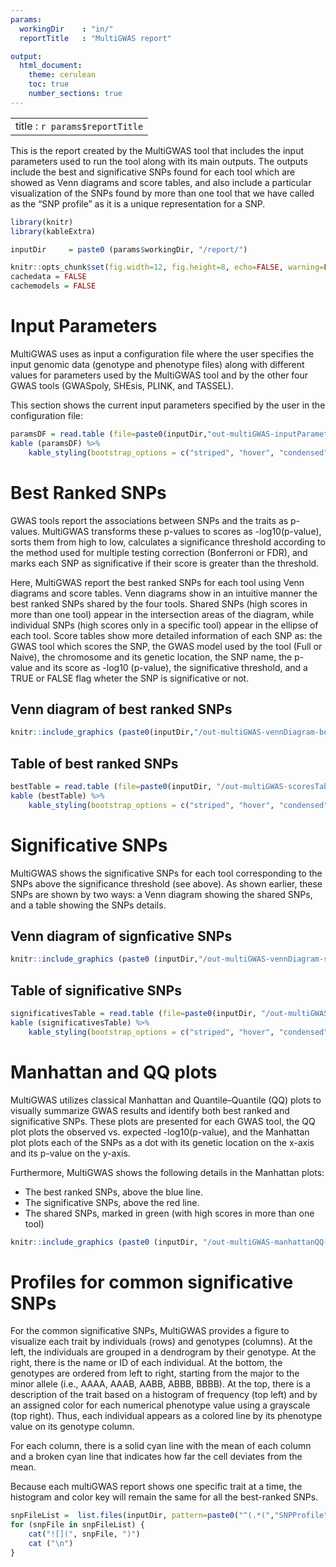```yaml
---
params:
  workingDir    : "in/"
  reportTitle   : "MultiGWAS report"

output: 
  html_document: 
    theme: cerulean 
    toc: true
    number_sections: true
---
```


---
title  : `r params$reportTitle`
---
This is the report created by the MultiGWAS tool that includes the input parameters used to run the tool along with its main outputs. The outputs include the best and significative SNPs found for each tool which are showed as Venn diagrams and score tables, and also include a particular visualization of the SNPs found by more than one tool that we have called as the "SNP profile" as it is a unique representation for a SNP. 

```r
library(knitr)
library(kableExtra)
```

```r
inputDir     = paste0 (params$workingDir, "/report/")
```

```r
knitr::opts_chunk$set(fig.width=12, fig.height=8, echo=FALSE, warning=FALSE, message=FALSE)
cachedata = FALSE
cachemodels = FALSE
```

# Input Parameters
MultiGWAS uses as input a configuration file where the user specifies the input genomic data (genotype and phenotype files) along with different values for parameters used by the MultiGWAS tool and by the other four GWAS tools (GWASpoly, SHEsis, PLINK, and TASSEL). 

This section shows the current input parameters specified by the user in the configuration file:

```r
paramsDF = read.table (file=paste0(inputDir,"out-multiGWAS-inputParameters.tbl"), header=T, sep="\t")
kable (paramsDF) %>%
 	kable_styling(bootstrap_options = c("striped", "hover", "condensed", font_size=5))
```

\newpage
# Best Ranked SNPs
GWAS tools report the associations between SNPs and the traits as p-values. MultiGWAS transforms these p-values to scores as -log10(p-value), sorts them from high to low,  calculates a significance threshold according to the method used for multiple testing correction (Bonferroni or FDR), and marks each SNP as significative if their score is greater than the threshold.

Here, MultiGWAS report the best ranked SNPs for each tool using Venn diagrams and score tables. Venn diagrams show in an intuitive manner the best ranked SNPs shared by the four tools. Shared SNPs (high scores in more than one tool) appear in the intersection areas of the diagram, while individual SNPs (high scores only in a specific tool) appear in the ellipse of each tool. Score tables show more detailed information of each SNP as: the GWAS tool which scores the SNP, the GWAS model used by the tool (Full or Naive), the chromosome and its genetic location, the SNP name, the p-value and its score as -log10 (p-value), the significative threshold, and  a TRUE or FALSE flag wheter the SNP is significative or not. 


## Venn diagram of best ranked SNPs
```r
knitr::include_graphics (paste0(inputDir,"/out-multiGWAS-vennDiagram-best.png"))
```

## Table of best ranked SNPs
```r
bestTable = read.table (file=paste0(inputDir, "/out-multiGWAS-scoresTable-best.scores"), header=T, sep="\t")
kable (bestTable) %>%
 	kable_styling(bootstrap_options = c("striped", "hover", "condensed", font_size=5))
```

\newpage
# Significative SNPs
MultiGWAS shows the significative SNPs for each tool corresponding to the SNPs above the significance threshold (see above). As shown earlier, these SNPs are shown by two ways: a Venn diagram showing the shared SNPs, and a table showing the SNPs details.

## Venn diagram of signficative SNPs
```r
knitr::include_graphics (paste0 (inputDir,"/out-multiGWAS-vennDiagram-significatives.png"))
```

## Table of significative SNPs
```r
significativesTable = read.table (file=paste0(inputDir, "/out-multiGWAS-scoresTable-significatives.scores"), header=T, sep="\t")
kable (significativesTable) %>%
 	kable_styling(bootstrap_options = c("striped", "hover", "condensed", font_size=5))
```

\newpage
# Manhattan and QQ plots
MultiGWAS utilizes classical Manhattan and Quantile–Quantile (QQ) plots to visually summarize GWAS results and identify both best ranked and significative SNPs. These plots are presented for each GWAS tool, the QQ plot plots the observed vs. expected -log10(p-value), and the Manhattan plot plots each of the SNPs as a dot with its genetic location on the x-axis and its p-value on the y-axis. 

Furthermore, MultiGWAS shows the following details in the Manhattan plots:

   - The best ranked SNPs, above the blue line.
   - The significative SNPs, above the red line.
   - The shared SNPs, marked in green (with high scores in more than one tool)

```r
knitr::include_graphics (paste0 (inputDir, "/out-multiGWAS-manhattanQQ-plots.png"))
```

# Profiles for common significative SNPs 
For the common significative SNPs, MultiGWAS provides a figure to visualize each trait by individuals (rows) and genotypes (columns). At the left, the individuals are grouped in a dendrogram by their genotype. At the right, there is the name or ID of each individual. At the bottom, the genotypes are ordered from left to right, starting from the major to the minor allele (i.e., AAAA, AAAB, AABB, ABBB, BBBB). At the top, there is a description of the trait based on a histogram of frequency (top left) and by an assigned color for each numerical phenotype value using a grayscale (top right). Thus, each individual appears as a colored line by its phenotype value on its genotype column.

For each column, there is a solid cyan line with the mean of each column and a broken cyan line that indicates how far the cell deviates from the mean.

Because each multiGWAS report shows one specific trait at a time, the histogram and color key will remain the same for all the best-ranked SNPs.

```r
snpFileList =  list.files(inputDir, pattern=paste0("^(.*(","SNPProfile",").*(png)[^$]*)$"), full.names=T)
for (snpFile in snpFileList) {
	cat("![](", snpFile, ")")
	cat ("\n")
}


```


